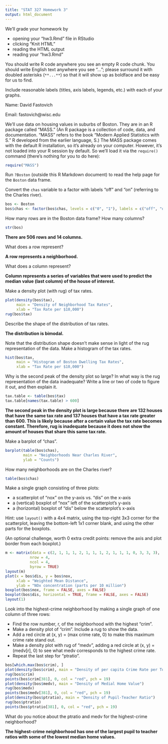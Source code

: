 ```yaml
---
title: "STAT 327 Homework 3"
output: html_document
---
```


We'll grade your homework by

* opening your "hw3.Rmd" file in RStudio
* clicking "Knit HTML"
* reading the HTML output
* reading your "hw3.Rmd"

You should write R code anywhere you see an empty R code chunk. You
should write English text anywhere you see "..."; please surround it
with doubled asterisks (`**...**`) so that it will show up as boldface
and be easy for us to find.

Include reasonable labels (titles, axis labels, legends, etc.) with
each of your graphs.

Name: David Fastovich

Email: fastovich@wisc.edu

We'll use data on housing values in suburbs of Boston. They are in an
R package called "MASS." (An R package is a collection of code,
data, and documentation. "MASS" refers to the book "Modern Applied
Statistics with S." R developed from the earlier language, S.) The
MASS package comes with the default R installation, so it's already on
your computer.  However, it's not loaded into your R session by
default. So we'll load it via the `require()` command (there's nothing
for you to do here):

```r
require("MASS")
```

Run `?Boston` (outside this R Markdown document) to read the help page for the `Boston` data frame.

Convert the `chas` variable to a factor with labels "off" and "on" (referring to the Charles river).

```r
bos <- Boston
bos$chas <- factor(bos$chas, levels = c("0", "1"), labels = c("off", "on"))
```

How many rows are in the Boston data frame? How many columns?

```r
str(bos)
```

**There are 506 rows and 14 columns.**

What does a row represent?

**A row represents a neighborhood.**

What does a column represent?

**Column represents a series of variables that were used to predict the median value (last column) of the house of interest.**

Make a density plot (with rug) of tax rates.

```r
plot(density(bos$tax),
     main = "Density of Neighborhood Tax Rates",
     xlab = "Tax Rate per $10,000")
rug(bos$tax)
```

Describe the shape of the distribution of tax rates.

**The distribution is bimodal.**

Note that the distribution shape doesn't make sense in light of the rug representation of the data. Make a histogram of the tax rates.

```r
hist(bos$tax, 
     main = "Histogram of Boston Dwelling Tax Rates",
     xlab = "Tax Rate per $10,000")
```

Why is the second peak of the density plot so large? In what way is the rug representation of the data inadequate? Write a line or two of code to figure it out, and then explain it.

```r
tax.table <- table(bos$tax)
tax.table[names(tax.table) > 600]
```
**The second peak in the density plot is large because there are 132 houses that have the same tax rate and 137 houses that have a tax rate greater than 600. This is likely because after a certain value the tax rate becomes constant. Therefore, rug is inadequate because it does not show the amount of houses that share this same tax rate.**

Make a barplot of "chas".

```r
barplot(table(bos$chas),
        main = "Neighborhoods Near Charles River",
        ylab = "Counts")
```

How many neighborhoods are on the Charles river?

```r
table(bos$chas)
```

Make a single graph consisting of three plots: 

* a scatterplot of "nox" on the y-axis vs. "dis" on the x-axis 
* a (vertical) boxplot of "nox" left of the scatterplot's y-axis
* a (horizontal) boxplot of "dis" below the scatterplot's x-axis

Hint: use `layout()` with a 4x4 matrix, using the top-right 3x3 corner
for the scatterplot, leaving the bottom-left 1x1 corner blank, and
using the other parts for the boxplots.

(An optional challenge, worth 0 extra credit points: remove the axis
and plot border from each boxplot.)

```r
m <- matrix(data = c(2, 1, 1, 1, 2, 1, 1, 1, 2, 1, 1, 1, 0, 3, 3, 3),
           nrow = 4,
           ncol = 4,
           byrow = TRUE)
layout(m)
plot(x = bos$dis, y = bos$nox,
     xlab = "Weighted Mean Distance",
     ylab = "NOx concentration (parts per 10 million")
boxplot(bos$nox, frame = FALSE, axes = FALSE)
boxplot(bos$dis, horizontal = TRUE, frame = FALSE, axes = FALSE)
layout(1)
```

Look into the highest-crime neighborhood by making a single graph of one column of three rows:

* Find the row number, r, of the neighborhood with the highest "crim".
* Make a density plot of "crim". Include a rug to show the data.
* Add a red circle at (x, y) = (max crime rate, 0) to make this maximum crime rate stand out.
* Make a density plot with rug of "medv", adding a red circle at (x, y) = (medv[r], 0) to see what medv corresponds to the highest crime rate.
* Repeat the last step for "ptratio".

```r
bos[which.max(bos$crim), ]
plot(density(bos$crim), main = "Density of per capita Crime Rate per Town")
rug(bos$crim)
points(bos$crim[381], 0, col = "red", pch = 19)
plot(density(bos$medv), main = "Density of Medial Home Value")
rug(bos$medv)
points(bos$medv[381], 0, col = "red", pch = 19)
plot(density(bos$ptratio), main = "Density of Pupil-Teacher Ratio")
rug(bos$ptratio)
points(bos$ptratio[381], 0, col = "red", pch = 19)
```

What do you notice about the ptratio and medv for the highest-crime neighborhood?

**The highest-crime neighborhood has one of the largest pupil to teacher ratios with some of the lowest median home values.**
